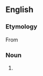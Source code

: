 ==English==

===Etymology===
From {{suffix|en|personalise|ation}}

===Noun===
{{en-noun|~}}

# {{lb|en|British spelling}} {{alternative spelling of|personalization|lang=en}}